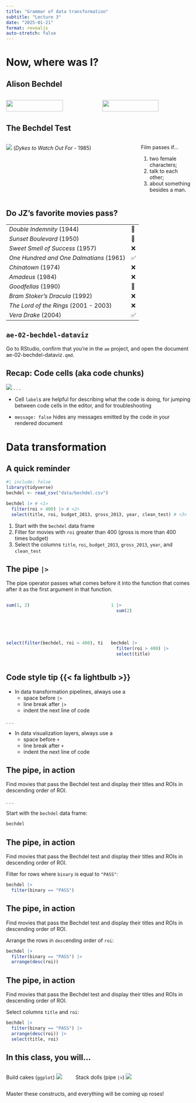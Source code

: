 ```yaml
---
title: "Grammar of data transformation"
subtitle: "Lecture 3"
date: "2025-01-21"
format: revealjs
auto-stretch: false
---
```


# Now, where was I?

## Alison Bechdel

::: columns
::: {.column width="50%"}
![](images/03/alison.png){fig-align="center" width="80%"}
:::

::: {.column width="50%"}
![](images/03/fun_home.jpg){fig-align="center" width="80%"}
:::
:::

## The Bechdel Test

::: columns
::: {.column width="72%"}
![](images/03/bechdel.png){fig-align="center"} (*Dykes to Watch Out For* - 1985)
:::

::: {.column width="28%"}
Film passes if...

1.  two female characters;
2.  talk to each other;
3.  about something besides a man.
:::
:::

## Do JZ's favorite movies pass?

|                                         |     |
|-----------------------------------------|-----|
| *Double Indemnity* (1944)               | 🥴  |
| *Sunset Boulevard* (1950)               | 🥴  |
| *Sweet Smell of Success* (1957)         | ❌  |
| *One Hundred and One Dalmatians* (1961) | ✅  |
| *Chinatown* (1974)                      | ❌  |
| *Amadeus* (1984)                        | ❌  |
| *Goodfellas* (1990)                     | 🥴  |
| *Bram Stoker's Dracula* (1992)          | ❌  |
| *The Lord of the Rings* (2001 - 2003)   | ❌  |
| *Vera Drake* (2004)                     | ✅  |

## `ae-02-bechdel-dataviz`

::: appex
Go to RStudio, confirm that you're in the `ae` project, and open the document ae-02-bechdel-dataviz`.qmd`.
:::

## Recap: Code cells (aka code chunks) {.smaller}

![](images/03/code-cell.png) . . .

-   Cell `label`s are helpful for describing what the code is doing, for jumping between code cells in the editor, and for troubleshooting

-   `message: false` hides any messages emitted by the code in your rendered document

# Data transformation

## A quick reminder {.smaller}

```r
#| include: false
library(tidyverse)
bechdel <- read_csv("data/bechdel.csv")
```

```r
bechdel |> # <1>
  filter(roi > 400) |> # <2>
  select(title, roi, budget_2013, gross_2013, year, clean_test) # <3>
```

1.  Start with the `bechdel` data frame
2.  Filter for movies with `roi` greater than 400 (gross is more than 400 times budget)
3.  Select the columns `title`, `roi`, `budget_2013`, `gross_2013`, `year`, and `clean_test`

## The pipe `|>` {.smaller}

The pipe operator passes what comes before it into the function that comes after it as the first argument in that function.

::: columns
::: {.column .fragment width="55%"}
```r
sum(1, 2)
```
:::

::: {.column .fragment width="45%"}
```r
1 |> 
  sum(2)
```
:::
:::

<br>

::: columns
::: {.column .fragment width="55%"}
```r
select(filter(bechdel, roi > 400), title)
```
:::

::: {.column .fragment width="45%"}
```r
bechdel |>
  filter(roi > 400) |>
  select(title)
```
:::
:::

## Code style tip {{< fa lightbulb >}} {.smaller}

-   In data transformation pipelines, always use a
    -   space before `|>`
    -   line break after `|>`
    -   indent the next line of code

. . .

-   In data visualization layers, always use a
    -   space before `+`
    -   line break after `+`
    -   indent the next line of code

## The pipe, in action {.smaller}

::: task
Find movies that pass the Bechdel test and display their titles and ROIs in descending order of ROI.
:::

. . .

Start with the `bechdel` data frame:

```r
bechdel
```

## The pipe, in action {.smaller}

::: task
Find movies that pass the Bechdel test and display their titles and ROIs in descending order of ROI.
:::

Filter for rows where `binary` is equal to `"PASS"`:

```r
bechdel |>
  filter(binary == "PASS")
```

## The pipe, in action {.smaller}

::: task
Find movies that pass the Bechdel test and display their titles and ROIs in descending order of ROI.
:::

Arrange the rows in `desc`ending order of `roi`:

```r
bechdel |>
  filter(binary == "PASS") |>
  arrange(desc(roi))
```

## The pipe, in action {.smaller}

::: task
Find movies that pass the Bechdel test and display their titles and ROIs in descending order of ROI.
:::

Select columns `title` and `roi`:

```r
bechdel |>
  filter(binary == "PASS") |>
  arrange(desc(roi)) |>
  select(title, roi)
```

## In this class, you will...

::: columns
::: {.column width="35%"}
Build cakes (`ggplot`) ![](images/03/cake.jpg)
:::

::: {.column width="65%"}
Stack dolls (pipe `|>`) ![](images/03/matryoshka.jpg)
:::
:::

Master these constructs, and everything will be coming up roses!
